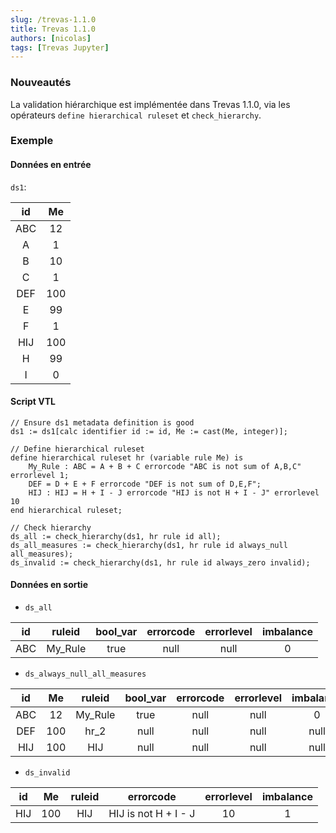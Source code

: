 ```yaml
---
slug: /trevas-1.1.0
title: Trevas 1.1.0
authors: [nicolas]
tags: [Trevas Jupyter]
---
```


### Nouveautés

La validation hiérarchique est implémentée dans Trevas 1.1.0, via les opérateurs `define hierarchical ruleset` et `check_hierarchy`.

### Exemple

#### Données en entrée

`ds1`:

| id  | Me  |
| :-: | :-: |
| ABC | 12  |
|  A  |  1  |
|  B  | 10  |
|  C  |  1  |
| DEF | 100 |
|  E  | 99  |
|  F  |  1  |
| HIJ | 100 |
|  H  | 99  |
|  I  |  0  |

#### Script VTL

```
// Ensure ds1 metadata definition is good
ds1 := ds1[calc identifier id := id, Me := cast(Me, integer)];

// Define hierarchical ruleset
define hierarchical ruleset hr (variable rule Me) is
    My_Rule : ABC = A + B + C errorcode "ABC is not sum of A,B,C" errorlevel 1;
    DEF = D + E + F errorcode "DEF is not sum of D,E,F";
    HIJ : HIJ = H + I - J errorcode "HIJ is not H + I - J" errorlevel 10
end hierarchical ruleset;

// Check hierarchy
ds_all := check_hierarchy(ds1, hr rule id all);
ds_all_measures := check_hierarchy(ds1, hr rule id always_null all_measures);
ds_invalid := check_hierarchy(ds1, hr rule id always_zero invalid);
```

#### Données en sortie

- `ds_all`

| id  | ruleid  | bool_var | errorcode | errorlevel | imbalance |
| :-: | :-----: | :------: | :-------: | :--------: | :-------: |
| ABC | My_Rule |   true   |   null    |    null    |     0     |

- `ds_always_null_all_measures`

| id  | Me  | ruleid  | bool_var | errorcode | errorlevel | imbalance |
| :-: | :-: | :-----: | :------: | :-------: | :--------: | :-------: |
| ABC | 12  | My_Rule |   true   |   null    |    null    |     0     |
| DEF | 100 |  hr_2   |   null   |   null    |    null    |   null    |
| HIJ | 100 |   HIJ   |   null   |   null    |    null    |   null    |

- `ds_invalid`

| id  | Me  | ruleid |      errorcode       | errorlevel | imbalance |
| :-: | :-: | :----: | :------------------: | :--------: | :-------: |
| HIJ | 100 |  HIJ   | HIJ is not H + I - J |     10     |     1     |
